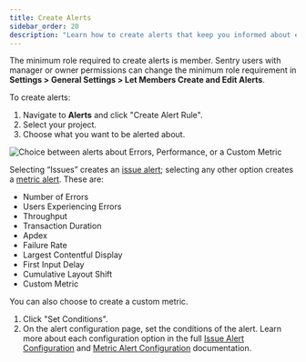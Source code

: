 ```yaml
---
title: Create Alerts
sidebar_order: 20
description: "Learn how to create alerts that keep you informed about errors and performance issues in your application."
---
```


<Note>

The minimum role required to create alerts is member. Sentry users with manager or owner permissions can change the minimum role requirement in **Settings > General Settings > Let Members Create and Edit Alerts**.

</Note>

To create alerts:
1. Navigate to **Alerts** and click "Create Alert Rule".
1. Select your project.
1. Choose what you want to be alerted about.

 ![Choice between alerts about Errors, Performance, or a Custom Metric](sentry-basics/guides/alert-notifications/create-new-alert-rule.png)

 Selecting “Issues” creates an [issue alert](/product/alerts/alert-types/#issue-alerts); selecting any other option creates a [metric alert](/product/alerts/alert-types/#metric-alerts). These are:
  - Number of Errors
  - Users Experiencing Errors
  - Throughput
  - Transaction Duration
  - Apdex
  - Failure Rate
  - Largest Contentful Display
  - First Input Delay
  - Cumulative Layout Shift
  - Custom Metric

 You can also choose to create a custom metric.
1. Click "Set Conditions".
1. On the alert configuration page, set the conditions of the alert. Learn more about each configuration option in the full [Issue Alert Configuration](/product/alerts/create-alerts/issue-alert-config/) and [Metric Alert Configuration](/product/alerts/create-alerts/metric-alert-config/) documentation.
